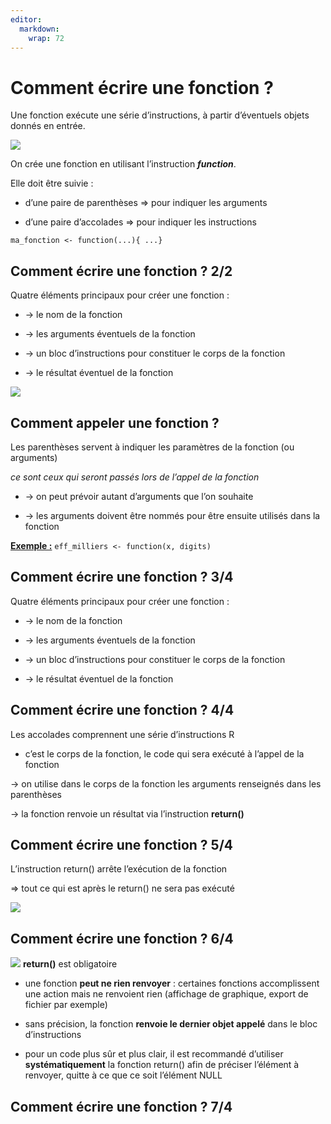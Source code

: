 ```yaml
---
editor: 
  markdown: 
    wrap: 72
---
```


# Comment écrire une fonction ? {.backgroundTitre}

Une fonction exécute une série d’instructions, à partir d’éventuels
objets donnés en entrée.

![](img/clipboard-function1.png){fig-align="center"}

On crée une fonction en utilisant l’instruction ***function***.

Elle doit être suivie :

-   d’une paire de parenthèses ⇒ pour indiquer les arguments

-   d’une paire d’accolades ⇒ pour indiquer les instructions

`ma_fonction <- function(...){ ...}`

## Comment écrire une fonction ? 2/2 {.backgroundTitre}

Quatre éléments principaux pour créer une fonction :

-   → le nom de la fonction

-   → les arguments éventuels de la fonction

-   → un bloc d’instructions pour constituer le corps de la fonction

-   → le résultat éventuel de la fonction

![](img/clipboard-function2.png){fig-align="center"}

## Comment appeler une fonction ? {.backgroundTitre}

Les parenthèses servent à indiquer les paramètres de la fonction (ou
arguments)

*ce sont ceux qui seront passés lors de l’appel de la fonction*

-   → on peut prévoir autant d’arguments que l’on souhaite

-   → les arguments doivent être nommés pour être ensuite utilisés dans
    la fonction

[**Exemple :**]{.underline} `eff_milliers <- function(x, digits)`

## Comment écrire une fonction ? 3/4 {.backgroundTitre}

Quatre éléments principaux pour créer une fonction :

-   → le nom de la fonction

-   → les arguments éventuels de la fonction

-   → un bloc d’instructions pour constituer le corps de la fonction

-   → le résultat éventuel de la fonction

## Comment écrire une fonction ? 4/4 {.backgroundTitre}

Les accolades comprennent une série d’instructions R

-   c’est le corps de la fonction, le code qui sera exécuté à l’appel de
    la fonction

→ on utilise dans le corps de la fonction les arguments renseignés dans
les parenthèses

→ la fonction renvoie un résultat via l’instruction **return()**

## Comment écrire une fonction ? 5/4 {.backgroundTitre}

L’instruction return() arrête l’exécution de la fonction

⇒ tout ce qui est après le return() ne sera pas exécuté

![](img/clipboard-ecrire5.png)

## Comment écrire une fonction ? 6/4 {.backgroundTitre}

![](img/clipboard-ecrire6.png) **return()** est obligatoire

-   une fonction **peut ne rien renvoyer** : certaines fonctions
    accomplissent une action mais ne renvoient rien (affichage de
    graphique, export de fichier par exemple)

-   sans précision, la fonction **renvoie le dernier objet appelé** dans
    le bloc d’instructions

-   pour un code plus sûr et plus clair, il est recommandé d'utiliser
    **systématiquement** la fonction return() afin de préciser l'élément
    à renvoyer, quitte à ce que ce soit l’élément NULL

## Comment écrire une fonction ? 7/4 {.backgroundTitre}
